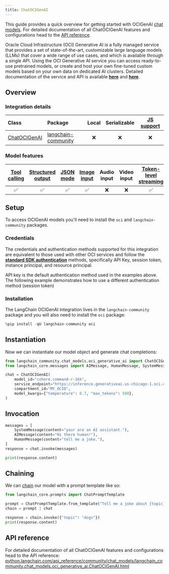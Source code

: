 ```yaml
---
title: ChatOCIGenAI
---
```


This guide provides a quick overview for getting started with OCIGenAI [chat models](/oss/python/concepts/chat_models). For detailed documentation of all ChatOCIGenAI features and configurations head to the [API reference](https://python.langchain.com/api_reference/community/chat_models/langchain_community.chat_models.oci_generative_ai.ChatOCIGenAI.html).

Oracle Cloud Infrastructure (OCI) Generative AI is a fully managed service that provides a set of state-of-the-art, customizable large language models (LLMs) that cover a wide range of use cases, and which is available through a single API.
Using the OCI Generative AI service you can access ready-to-use pretrained models, or create and host your own fine-tuned custom models based on your own data on dedicated AI clusters. Detailed documentation of the service and API is available __[here](https://docs.oracle.com/en-us/iaas/Content/generative-ai/home.htm)__ and __[here](https://docs.oracle.com/en-us/iaas/api/#/en/generative-ai/20231130/)__.

## Overview

### Integration details

| Class | Package | Local | Serializable | [JS support](https://js.langchain.com/docs/integrations/chat/oci_generative_ai) |
| :--- | :--- | :---: | :---: |  :---: |
| [ChatOCIGenAI](https://python.langchain.com/api_reference/community/chat_models/langchain_community.chat_models.oci_generative_ai.ChatOCIGenAI.html) | [langchain-community](https://python.langchain.com/api_reference/community/index.html) | ❌ | ❌ | ❌ |

### Model features

| [Tool calling](/oss/python/how-to/tool_calling/) | [Structured output](/oss/python/how-to/structured_output/) | [JSON mode](/oss/python/how-to/structured_output/#advanced-specifying-the-method-for-structuring-outputs) | [Image input](/oss/python/how-to/multimodal_inputs/) | Audio input | Video input | [Token-level streaming](/oss/python/how-to/chat_streaming/) | Native async | [Token usage](/oss/python/how-to/chat_token_usage_tracking/) | [Logprobs](/oss/python/how-to/logprobs/) |
| :---: | :---: | :---: | :---: |  :---: | :---: | :---: | :---: | :---: | :---: |
| ✅ | ✅ | ✅ | ✅ | ❌ | ❌ | ✅ | ❌ | ❌ | ❌ |

## Setup

To access OCIGenAI models you'll need to install the `oci` and `langchain-community` packages.

### Credentials

The credentials and authentication methods supported for this integration are equivalent to those used with other OCI services and follow the __[standard SDK authentication](https://docs.oracle.com/en-us/iaas/Content/API/Concepts/sdk_authentication_methods.htm)__ methods, specifically API Key, session token, instance principal, and resource principal.

API key is the default authentication method used in the examples above. The following example demonstrates how to use a different authentication method (session token)

### Installation

The LangChain OCIGenAI integration lives in the `langchain-community` package and you will also need to install the `oci` package:

```python
%pip install -qU langchain-community oci
```

## Instantiation

Now we can instantiate our model object and generate chat completions:

```python
from langchain_community.chat_models.oci_generative_ai import ChatOCIGenAI
from langchain_core.messages import AIMessage, HumanMessage, SystemMessage

chat = ChatOCIGenAI(
    model_id="cohere.command-r-16k",
    service_endpoint="https://inference.generativeai.us-chicago-1.oci.oraclecloud.com",
    compartment_id="MY_OCID",
    model_kwargs={"temperature": 0.7, "max_tokens": 500},
)
```

## Invocation

```python
messages = [
    SystemMessage(content="your are an AI assistant."),
    AIMessage(content="Hi there human!"),
    HumanMessage(content="tell me a joke."),
]
response = chat.invoke(messages)
```

```python
print(response.content)
```

## Chaining

We can [chain](/oss/python/how-to/sequence/) our model with a prompt template like so:

```python
from langchain_core.prompts import ChatPromptTemplate

prompt = ChatPromptTemplate.from_template("Tell me a joke about {topic}")
chain = prompt | chat

response = chain.invoke({"topic": "dogs"})
print(response.content)
```

## API reference

For detailed documentation of all ChatOCIGenAI features and configurations head to the API reference: [python.langchain.com/api_reference/community/chat_models/langchain_community.chat_models.oci_generative_ai.ChatOCIGenAI.html](https://python.langchain.com/api_reference/community/chat_models/langchain_community.chat_models.oci_generative_ai.ChatOCIGenAI.html)
